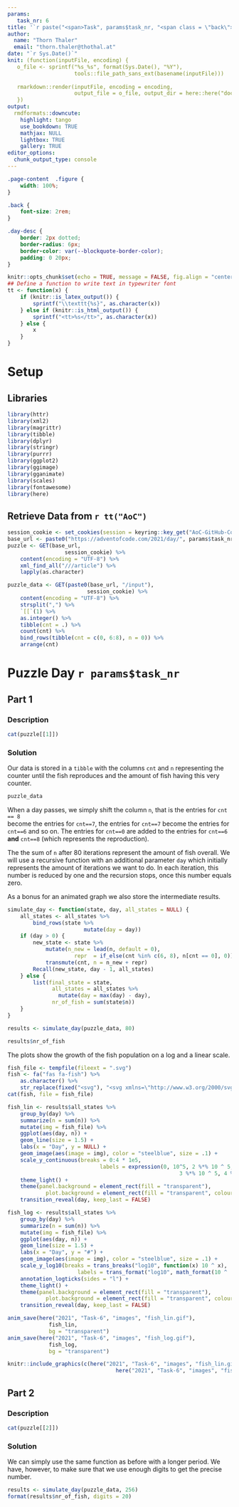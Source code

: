 ```yaml
---
params:
   task_nr: 6
title: '`r paste("<span>Task", params$task_nr, "<span class = \"back\"><a href = \"index.html\">", fontawesome::fa("home"), "</a></span></span>")`'
author: 
  name: "Thorn Thaler"
  email: "thorn.thaler@thothal.at"
date: "`r Sys.Date()`"
knit: (function(inputFile, encoding) {
   o_file <- sprintf("%s_%s", format(Sys.Date(), "%Y"), 
                     tools::file_path_sans_ext(basename(inputFile)))
                     
   rmarkdown::render(inputFile, encoding = encoding, 
                     output_file = o_file, output_dir = here::here("docs"))
   })
output: 
  rmdformats::downcute:
    highlight: tango
    use_bookdown: TRUE
    mathjax: NULL
    lightbox: TRUE
    gallery: TRUE
editor_options: 
  chunk_output_type: console
---
```


```css
.page-content  .figure {
	width: 100%;
}

.back {
	font-size: 2rem;
}

.day-desc {
	border: 2px dotted;
	border-radius: 6px;
	border-color: var(--blockquote-border-color);
	padding: 0 20px;
}
```


```r
knitr::opts_chunk$set(echo = TRUE, message = FALSE, fig.align = "center")
## Define a function to write text in typewriter font
tt <- function(x) {
	if (knitr::is_latex_output()) {
		sprintf("\\texttt{%s}", as.character(x))
	} else if (knitr::is_html_output()) {
		sprintf("<tt>%s</tt>", as.character(x))
	} else {
		x
	}
}
```

# Setup

## Libraries

```r
library(httr)
library(xml2)
library(magrittr)
library(tibble)
library(dplyr)
library(stringr)
library(purrr)
library(ggplot2)
library(ggimage)
library(gganimate)
library(scales)
library(fontawesome)
library(here)
```

## Retrieve Data from `r tt("AoC")`


```r
session_cookie <- set_cookies(session = keyring::key_get("AoC-GitHub-Cookie"))
base_url <- paste0("https://adventofcode.com/2021/day/", params$task_nr)
puzzle <- GET(base_url,
				  session_cookie) %>% 
	content(encoding = "UTF-8") %>% 
	xml_find_all("///article") %>% 
	lapply(as.character)

puzzle_data <- GET(paste0(base_url, "/input"),
						 session_cookie) %>% 
	content(encoding = "UTF-8") %>% 
	strsplit(",") %>% 
	`[[`(1) %>% 
	as.integer() %>% 
	tibble(cnt = .) %>% 
	count(cnt) %>% 
	bind_rows(tibble(cnt = c(0, 6:8), n = 0)) %>% 
	arrange(cnt)
```

# Puzzle Day `r params$task_nr`

## Part 1

### Description

```r
cat(puzzle[[1]])
```

### Solution

Our data is stored in a `tibble` with the columns `cnt` and `n` representing the counter
until the fish reproduces and the amount of fish having this very counter. 

```r
puzzle_data
```


When a day passes, we simply shift the column `n`, that is the entries for `cnt == 8`  
become the entries for `cnt==7`, the entries for `cnt==7` become the entries for `cnt==6` 
and so on. The entries for `cnt==0` are added to the entries for `cnt==6` **and** `cnt==8` 
(which represents the reproduction).

The the sum of `n` after 80 iterations represent the amount of fish overall. We will use 
a recursive function with an additional parameter `day` which initially represents the 
amount of iterations we want to do. In each iteration, this number is reduced by one and
the recursion stops, once this number equals zero.

As a bonus for an animated graph we also store the intermediate results.

```r
simulate_day <- function(state, day, all_states = NULL) {
	all_states <- all_states %>% 
		bind_rows(state %>% 
					 	mutate(day = day))
	if (day > 0) {
		new_state <- state %>% 
			mutate(n_new = lead(n, default = 0),
					 repr  = if_else(cnt %in% c(6, 8), n[cnt == 0], 0)) %>% 
			transmute(cnt, n = n_new + repr)
		Recall(new_state, day - 1, all_states)
	} else {
		list(final_state = state,
			  all_states = all_states %>% 
			  	mutate(day = max(day) - day),
			  nr_of_fish = sum(state$n))
	}
}

results <- simulate_day(puzzle_data, 80)

results$nr_of_fish
```

The plots show the growth of the fish population on a log and a linear scale.

```r
fish_file <- tempfile(fileext = ".svg")
fish <- fa("fas fa-fish") %>% 
	as.character() %>% 
	str_replace(fixed("<svg"), "<svg xmlns=\"http://www.w3.org/2000/svg\"")
cat(fish, file = fish_file)

fish_lin <- results$all_states %>% 
	group_by(day) %>% 
	summarize(n = sum(n)) %>% 
	mutate(img = fish_file) %>%  
	ggplot(aes(day, n)) +
	geom_line(size = 1.5) +
	labs(x = "Day", y = NULL) +
	geom_image(aes(image = img), color = "steelblue", size = .1) + 
	scale_y_continuous(breaks = 0:4 * 1e5,
							 labels = expression(0, 10^5, 2 %*% 10 ^ 5, 
							 						  3 %*% 10 ^ 5, 4 %*% 10 ^ 5)) +
	theme_light() +
	theme(panel.background = element_rect(fill = "transparent"),
			plot.background = element_rect(fill = "transparent", colour = NA)) +
	transition_reveal(day, keep_last = FALSE)

fish_log <- results$all_states %>% 
	group_by(day) %>% 
	summarize(n = sum(n)) %>% 
	mutate(img = fish_file) %>%  
	ggplot(aes(day, n)) +
	geom_line(size = 1.5) +
	labs(x = "Day", y = "#") +
	geom_image(aes(image = img), color = "steelblue", size = .1) + 
	scale_y_log10(breaks = trans_breaks("log10", function(x) 10 ^ x),
					  labels = trans_format("log10", math_format(10 ^ .x))) +
	annotation_logticks(sides = "l") +
	theme_light() +
	theme(panel.background = element_rect(fill = "transparent"),
			plot.background = element_rect(fill = "transparent", colour = NA)) +
	transition_reveal(day, keep_last = FALSE)

anim_save(here("2021", "Task-6", "images", "fish_lin.gif"),
			 fish_lin,
			 bg = "transparent")
anim_save(here("2021", "Task-6", "images", "fish_log.gif"),
			 fish_log,
			 bg = "transparent")
```

```r
knitr::include_graphics(c(here("2021", "Task-6", "images", "fish_lin.gif"),
								  here("2021", "Task-6", "images", "fish_log.gif")))
```



## Part 2

### Description

```r
cat(puzzle[[2]])
```

### Solution

We can simply use the same function as before with a longer period.  We have, however, to make sure that we use 
enough digits to get the precise number.

```r
results <- simulate_day(puzzle_data, 256)
format(results$nr_of_fish, digits = 20) 
```


